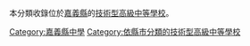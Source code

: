 本分類收錄位於[[嘉義縣|嘉義縣]]的[[技術型高級中等學校|技術型高級中等學校]]。

[[Category:嘉義縣中學|Category:嘉義縣中學]]
[[Category:依縣市分類的技術型高級中等學校|Category:依縣市分類的技術型高級中等學校]]